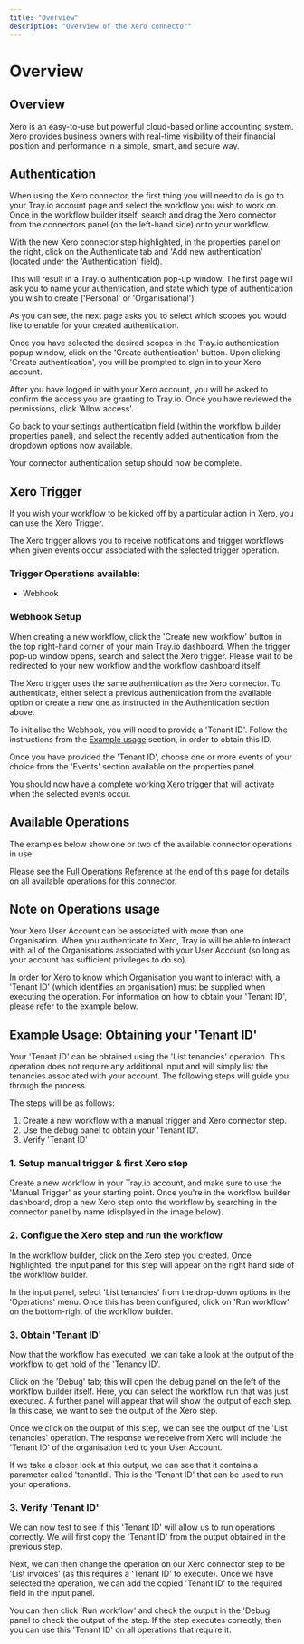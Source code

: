 ```yaml
---
title: "Overview"
description: "Overview of the Xero connector"
---
```


# Overview

## Overview

Xero is an easy-to-use but powerful cloud-based online accounting system. Xero provides business owners with real-time visibility of their financial position and performance in a simple, smart, and secure way.

## Authentication

When using the Xero connector, the first thing you will need to do is go to your Tray.io account page and select the workflow you wish to work on. Once in the workflow builder itself, search and drag the Xero connector from the connectors panel (on the left-hand side) onto your workflow.

With the new Xero connector step highlighted, in the properties panel on the right, click on the Authenticate tab and 'Add new authentication' (located under the 'Authentication' field).

This will result in a Tray.io authentication pop-up window. The first page will ask you to name your authentication, and state which type of authentication you wish to create ('Personal' or 'Organisational').

As you can see, the next page asks you to select which scopes you would like to enable for your created authentication.

Once you have selected the desired scopes in the Tray.io authentication popup window, click on the 'Create authentication' button. Upon clicking 'Create authentication', you will be prompted to sign in to your Xero account.

After you have logged in with your Xero account, you will be asked to confirm the access you are granting to Tray.io. Once you have reviewed the permissions, click 'Allow access'.

Go back to your settings authentication field (within the workflow builder properties panel), and select the recently added authentication from the dropdown options now available.

Your connector authentication setup should now be complete.

## Xero Trigger

If you wish your workflow to be kicked off by a particular action in Xero, you can use the Xero Trigger.

The Xero trigger allows you to receive notifications and trigger workflows when given events occur associated with the selected trigger operation.

### Trigger Operations available:

- Webhook

### Webhook Setup

When creating a new workflow, click the 'Create new workflow' button in the top right-hand corner of your main Tray.io dashboard. When the trigger pop-up window opens, search and select the Xero trigger. Please wait to be redirected to your new workflow and the workflow dashboard itself.

The Xero trigger uses the same authentication as the Xero connector. To authenticate, either select a previous authentication from the available option or create a new one as instructed in the Authentication section above.

To initialise the Webhook, you will need to provide a 'Tenant ID'. Follow the instructions from the [Example usage](#tenant-id) section, in order to obtain this ID.

Once you have provided the 'Tenant ID', choose one or more events of your choice from the 'Events' section available on the properties panel.

You should now have a complete working Xero trigger that will activate when the selected events occur.

## Available Operations

The examples below show one or two of the available connector operations in use.

Please see the [Full Operations Reference](#operationsFull) at the end of this page for details on all available operations for this connector.

## Note on Operations usage

Your Xero User Account can be associated with more than one Organisation. When you authenticate to Xero, Tray.io will be able to interact with all of the Organisations associated with your User Account (so long as your account has sufficient privileges to do so).

In order for Xero to know which Organisation you want to interact with, a 'Tenant ID' (which identifies an organisation) must be supplied when executing the operation. For information on how to obtain your 'Tenant ID', please refer to the example below.

## Example Usage: Obtaining your 'Tenant ID'

Your 'Tenant ID' can be obtained using the 'List tenancies' operation. This operation does not require any additional input and will simply list the tenancies associated with your account. The following steps will guide you through the process.

The steps will be as follows:

1. Create a new workflow with a manual trigger and Xero connector step.
2. Use the debug panel to obtain your 'Tenant ID'.
3. Verify 'Tenant ID'

### 1. Setup manual trigger & first Xero step

Create a new workflow in your Tray.io account, and make sure to use the 'Manual Trigger' as your starting point. Once you're in the workflow builder dashboard, drop a new Xero step onto the workflow by searching in the connector panel by name (displayed in the image below).

### 2. Configue the Xero step and run the workflow

In the workflow builder, click on the Xero step you created. Once highlighted, the input panel for this step will appear on the right hand side of the workflow builder.

In the input panel, select 'List tenancies' from the drop-down options in the 'Operations' menu. Once this has been configured, click on 'Run workflow' on the bottom-right of the workflow builder.

### 3. Obtain 'Tenant ID'

Now that the workflow has executed, we can take a look at the output of the workflow to get hold of the 'Tenancy ID'.

Click on the 'Debug' tab; this will open the debug panel on the left of the workflow builder itself. Here, you can select the workflow run that was just executed. A further panel will appear that will show the output of each step. In this case, we want to see the output of the Xero step.

Once we click on the output of this step, we can see the output of the 'List tenancies' operation. The response we receive from Xero will include the 'Tenant ID' of the organisation tied to your User Account.

If we take a closer look at this output, we can see that it contains a parameter called 'tenantId'. This is the 'Tenant ID' that can be used to run your operations.

### 3. Verify 'Tenant ID'

We can now test to see if this 'Tenant ID' will allow us to run operations correctly. We will first copy the 'Tenant ID' from the output obtained in the previous step.

Next, we can then change the operation on our Xero connector step to be 'List invoices' (as this requires a 'Tenant ID' to execute). Once we have selected the operation, we can add the copied 'Tenant ID' to the required field in the input panel.

You can then click 'Run workflow' and check the output in the 'Debug' panel to check the output of the step. If the step executes correctly, then you can use this 'Tenant ID' on all operations that require it.
